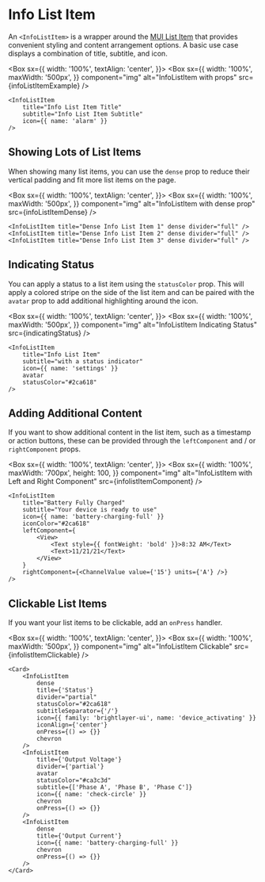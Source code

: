 
# Info List Item

An `<InfoListItem>` is a wrapper around the [MUI List Item](https://mui.com/material-ui/api/list-item/) that provides convenient styling and content arrangement options. A basic use case displays a combination of title, subtitle, and icon.

<Box
  sx={{
    width: '100%',
    textAlign: 'center',
  }}>
  <Box
    sx={{
      width: '100%',
      maxWidth: '500px',
    }}
    component="img"
    alt="InfoListItem with props"
    src={infoListItemExample}
  />
</Box>

```
<InfoListItem
    title="Info List Item Title"
    subtitle="Info List Item Subtitle"
    icon={{ name: 'alarm' }}
/>
```

## Showing Lots of List Items

When showing many list items, you can use the `dense` prop to reduce their vertical padding and fit more list items on the page.

<Box
  sx={{
    width: '100%',
    textAlign: 'center',
  }}>
  <Box
    sx={{
      width: '100%',
      maxWidth: '500px',
    }}
    component="img"
    alt="InfoListItem with dense prop"
    src={infoListItemDense}
  />
</Box>

```
<InfoListItem title="Dense Info List Item 1" dense divider="full" />
<InfoListItem title="Dense Info List Item 2" dense divider="full" />
<InfoListItem title="Dense Info List Item 3" dense divider="full" />
```

## Indicating Status

You can apply a status to a list item using the `statusColor` prop. This will apply a colored stripe on the side of the list item and can be paired with the `avatar` prop to add additional highlighting around the icon.

<Box
  sx={{
    width: '100%',
    textAlign: 'center',
  }}>
  <Box
    sx={{
      width: '100%',
      maxWidth: '500px',
    }}
    component="img"
    alt="InfoListItem Indicating Status"
    src={indicatingStatus}
  />
</Box>

```
<InfoListItem
    title="Info List Item"
    subtitle="with a status indicator"
    icon={{ name: 'settings' }}
    avatar
    statusColor="#2ca618"
/>
```

## Adding Additional Content

If you want to show additional content in the list item, such as a timestamp or action buttons, these can be provided through the `leftComponent` and / or `rightComponent` props.

<Box
  sx={{
    width: '100%',
    textAlign: 'center',
  }}>
  <Box
    sx={{
      width: '100%',
      maxWidth: '700px',
      height: 100,
    }}
    component="img"
    alt="InfoListItem with Left and Right Component"
    src={infolistItemComponent}
  />
</Box>

```
<InfoListItem
    title="Battery Fully Charged"
    subtitle="Your device is ready to use"
    icon={{ name: 'battery-charging-full' }}
    iconColor="#2ca618"
    leftComponent={
        <View>
            <Text style={{ fontWeight: 'bold' }}>8:32 AM</Text>
            <Text>11/21/21</Text>
        </View>
    }
    rightComponent={<ChannelValue value={'15'} units={'A'} />}
/>
```

## Clickable List Items

If you want your list items to be clickable, add an `onPress` handler.

<Box
  sx={{
    width: '100%',
    textAlign: 'center',
  }}>
  <Box
    sx={{
      width: '100%',
      maxWidth: '500px',
    }}
    component="img"
    alt="InfoListItem Clickable"
    src={infolistItemClickable}
  />
</Box>

```
<Card>
    <InfoListItem
        dense
        title={'Status'}
        divider="partial"
        statusColor="#2ca618"
        subtitleSeparator={'/'}
        icon={{ family: 'brightlayer-ui', name: 'device_activating' }}
        iconAlign={'center'}
        onPress={() => {}}
        chevron
    />
    <InfoListItem
        title={'Output Voltage'}
        divider={'partial'}
        avatar
        statusColor="#ca3c3d"
        subtitle={['Phase A', 'Phase B', 'Phase C']}
        icon={{ name: 'check-circle' }}
        chevron
        onPress={() => {}}
    />
    <InfoListItem
        dense
        title={'Output Current'}
        icon={{ name: 'battery-charging-full' }}
        chevron
        onPress={() => {}}
    />
</Card>
```
